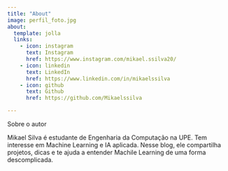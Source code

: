 ```yaml
---
title: "About"
image: perfil_foto.jpg
about:
  template: jolla
  links:
    - icon: instagram
      text: Instagram
      href: https://www.instagram.com/mikael.ssilva20/
    - icon: linkedin
      text: LinkedIn
      href: https://www.linkedin.com/in/mikaelssilva
    - icon: github
      text: Github
      href: https://github.com/Mikaelssilva

---
```


Sobre o autor

Mikael Silva é estudante de Engenharia da Computação na UPE.
Tem interesse em Machine Learning e IA aplicada. Nesse blog, ele compartilha projetos, dicas e te ajuda a entender Machile Learning de uma forma descomplicada. 

